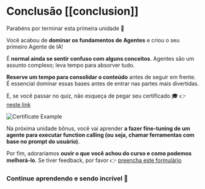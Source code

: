 # Conclusão [[conclusion]]

Parabéns por terminar esta primeira unidade 🥳

Você acabou de **dominar os fundamentos de Agentes** e criou o seu primeiro Agente de IA!

É **normal ainda se sentir confuso com alguns conceitos**. Agentes são um assunto complexo; leva tempo para absorver tudo.

**Reserve um tempo para consolidar o conteúdo** antes de seguir em frente. É essencial dominar essas bases antes de entrar nas partes mais divertidas.

E, se você passar no quiz, não esqueça de pegar seu certificado 🎓 👉 [neste link](https://huggingface.co/spaces/agents-course/unit1-certification-app)

<img src="https://huggingface.co/datasets/agents-course/course-images/resolve/main/en/unit1/certificate-example.jpg" alt="Certificate Example"/>

Na próxima unidade bônus, você vai aprender **a fazer fine-tuning de um agente para executar function calling (ou seja, chamar ferramentas com base no prompt do usuário)**.

Por fim, adoraríamos **ouvir o que você achou do curso e como podemos melhorá-lo**. Se tiver feedback, por favor 👉 [preencha este formulário](https://docs.google.com/forms/d/e/1FAIpQLSe9VaONn0eglax0uTwi29rIn4tM7H2sYmmybmG5jJNlE5v0xA/viewform?usp=dialog)

### Continue aprendendo e sendo incrível 🤗
